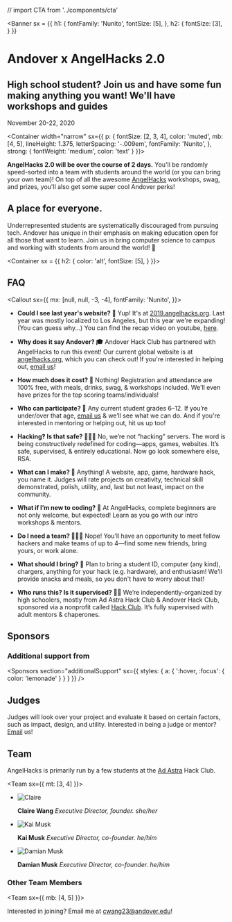 // import CTA from '../components/cta'

<Banner
  sx = {{
    h1: {
      fontFamily: 'Nunito',
      fontSize: [5],
    },
    h2: {
      fontSize: [3],
    }
  }}
>

# Andover x AngelHacks 2.0

## High school student? Join us and have some fun making anything you want! We'll have workshops and guides 

November 20-22, 2020


</Banner>

<Container
width="narrow"
sx={{
    p: {
      fontSize: [2, 3, 4],
      color: 'muted',
      mb: [4, 5],
      lineHeight: 1.375,
      letterSpacing: '-.009em',
      fontFamily: 'Nunito',
    },
    strong: {
      fontWeight: 'medium',
      color: 'text'
    }
  }}>

**AngelHacks 2.0 will be over the course of 2 days.**
You'll be randomly speed-sorted into a team with students around the world (or you can bring your own team)! On top of all the awesome [AngelHacks](https://angelhacks.org) workshops, swag, and prizes, you'll also get some super cool Andover perks!

</Container>

<Gallery>

<Photo showAlt alt="Sticker Exchange!" src="https://angelhacks.org/static/venue/stickexchange.jpg" />
<Photo showAlt alt="Students build projects in groups" src="https://lh3.googleusercontent.com/OhKms3fdlopgcSVkKfzzwWyTR9iehbYTV53hU3gNBACz9GCodbyFLRYrNecnJ0R2SkutT-wZbTWCljW7E20CD9XCYek4A_oV06UA5NFZQDeIYsUJ-53ZAC7Yno5D7wu5Fald13yXn1gKcpJWx0d0eZkQx52-6Hh8Ffb8kyfaF1E7f53EAl01Lo30q1BeIFT-JOkBjmXh3VTRfCPcvDF4AUsWwjdKkKM17Yw0BZE0VKIherAXXiwpj_EeZXs9ZEWORzXqxggW_v_wylzlmPchUEBaaMEqAGYuVGzNiBpLdXNrws7P1R8rQKAmeTSQ_JkZLuONP9-IPcczxvGoiHzK_pjr1qJGwJcn4VAawFnXDDEr7Qf89xmVwUFXhQhlpBMD0ZjSdiXySMxs5v14-dBDVbW3HKntxagquQ7ZBV9TIm__r9pHpMKwDhMFKqGQvs7uQeij3DhrZyPNf2c4pCZ2kZu3MtGmJSrCWitdWpzAHRBeW6FzdQ0TTwpjqPj7UEKia1P8VZNmwZ3acz6sFsD-tm7j7761KJyTMtxemxpgO1PkewAs7GSySrU2icAmXf3eXqtdhoRe670xUKszTkM750-uNpWFRdsyj1Lg70cgpC3oqb73JEg7H3EiVVnLLKsZ1g5Z8fGYk0BYuTEX4cWE87AQXx7g6M6Tbjdxh-eXtKvGLdQpwWDyP6S3SViPPKCMCLRCNdOEWzxeaVZMYutoGAnZwwvJ2vQtlAPTc1lDQUbpTBSqKQ=w1910-h1432-no" />

<Box variant="card">

## A place for everyone.

Underrepresented students are systematically discouraged from pursuing tech. Andover has unique in their emphasis on making education open for all those that want to learn. Join us in bring computer science to campus and working with students from around the world! 💛

</Box>

<Photo showAlt alt="Student's presented their ideas to the crowd" src="https://lh3.googleusercontent.com/zofpd6vj_x_W0gcp1QELEMcOdBbS5vaeb1E3-rbMogsqzo57HMJ0o63vlyA7Q9I5N6F94wHuK7I8JJYRShajPd56XZyclGZQWsUAOUGn-76JiYEfDf_DEgo_wMCn2tp5IwmkOc4bYpXcEJTlBuVf1qBjvxL3e8bmQNvUV6NLIYFqudfHISiHR1K8ssaTBtB3l48dSxND6qFsx7wMbk-J20MYfaV6vTKJYW8wQ-WdQzlYwMhdZMwXkmftgXz9sjyQw0S0tZ8wSCNMOQqwIbeYCSi6z6uNgW-Ur41FBPaFE0m-u6EjRW0vNqiosla0fMfmwq4xEIIDK2RJ184JSJyC7zrx890jZDL5QyS4X_4lbld40nmUuTriAR-8o6XAgEgly6uQENmJDyTd2CCmnuzZZwv6bBg7UhY9lLwv0lpmdzHiN5CCf7xbrjcChGwjgUcJ6edutstLbVjWj_hpZtF-ETDzi9HBlGrbJ8NJLolbhNy9vjBNV_WXH9JK3jXemr7vhwNcKxRahBOtAhKWIpoZWi2LvwrArpfL2VBT47Zj5fr-mG0w5ckT6bqPp9pnTcZqJSA4L1BZ_uIfP4PrjCifZwITnnCZ2ng1OIKMRpjo-bcboRksNRHa3GTaVrbq9Hl6SdnIimc1tSxRwGT8Omh8QK-DMoQvW95-xqM6T3k8PJd_ifdEkcyndql1N0_-5KHnSi47dmSH3VwurNkAyFqXv9PMafxPMKmQKzCiy6s_Yq-MtsoeZA=w1910-h1432-no" />

</Gallery>

<Container
  sx = {{
    h2: {
      color: 'alt',
      fontSize: [5],
    }
}}>

## FAQ

<Callout sx={{ 
  mx: [null, null, -3, -4], 
  fontFamily: 'Nunito',
  }}>
<FAQ>

- **Could I see last year's website? 👀**
  Yup! It's at [2019.angelhacks.org](https://2019.angelhacks.org). Last year was mostly localized to Los Angeles, but this year we're expanding! (You can guess why...) You can find the recap video on youtube, [here](https://www.youtube.com/watch?v=rv_UycMxEsQ).

- **Why does it say Andover? 🎓**
  Andover Hack Club has partnered with AngelHacks to run this event! Our current global website is at [angelhacks.org](https://angelhacks.org), which you can check out! If you're interested in helping out, [email us](mailto:claire@angelhacks.org)!

- **How much does it cost? 💸**
  Nothing! Registration and attendance are 100% free, with meals, drinks, swag, & workshops included. We'll even have prizes for the top scoring teams/individuals!

- **Who can participate? 🔭**
  Any current student grades 6–12. If you’re under/over that age, [email us](mailto:hello@angelhacks.org) & we’ll see what we can do. And if you're interested in mentoring or helping out, hit us up too!

- **Hacking‽ Is that safe? 👨🏿‍💻**
  No, we’re not “hacking” servers. The word is being constructively redefined for coding—apps, games, websites. It’s safe, supervised, & entirely educational. Now go look somewhere else, RSA.

- **What can I make? 🤖**
  Anything! A website, app, game, hardware hack, you name it. Judges will rate projects on creativity, technical skill demonstrated, polish, utility, and, last but not least, impact on the community.

- **What if I’m new to coding? 👾**
  At AngelHacks, complete beginners are not only welcome, but expected! Learn as you go with our intro workshops & mentors.

- **Do I need a team? 👨‍👧‍👧**
  Nope! You’ll have an opportunity to meet fellow hackers and make teams of up to 4—find some new friends, bring yours, or work alone.

- **What should I bring? 🧳**
  Plan to bring a student ID, computer (any kind), chargers, anything for your hack (e.g. hardware), and enthusiasm! We'll provide snacks and meals, so you don't have to worry about that!

- **Who runs this? Is it supervised? 👨‍🏫**
  We’re independently-organized by high schoolers, mostly from Ad Astra Hack Club \& Andover Hack Club, sponsored via a nonprofit called [Hack Club](https://hackclub.com/). It’s fully supervised with adult mentors & chaperones.

</FAQ>
</Callout>

## Sponsors

<Sponsors />

### Additional support from

<Sponsors
section="additionalSupport"
sx={{
    styles: {
      a: {
        ':hover, :focus': {
          color: 'lemonade'
        }
      }
    }
  }} />

## Judges

Judges will look over your project and evaluate it based on certain factors, such as impact, design, and utility. Interested in being a judge or mentor? [Email](mailto:claire@angelhacks.org) us!

## Team

AngelHacks is primarily run by a few students at the [Ad Astra](https://www.adastraschool.org) Hack Club.

<Team sx={{ mt: [3, 4] }}>

- ![Claire](https://angelhacks.org/static/profiles/claire.jpg)

  **Claire Wang** _Executive Director, founder. she/her_

- ![Kai Musk](https://angelhacks.org/static/profiles/kai.png)

  **Kai Musk** _Executive Director, co-founder. he/him_

- ![Damian Musk](https://angelhacks.org/static/profiles/damian.jpg)

  **Damian Musk** _Executive Director, co-founder. he/him_

</Team>

### Other Team Members

<Team sx={{ mb: [4, 5] }}>

Interested in joining? Email me at [cwang23@andover.edu](mailto:cwang23@andover.edu)!

</Team>

</Container>
